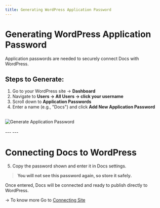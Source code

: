 ```yaml
---
title: Generating WordPress Application Password
---
```


# Generating WordPress Application Password

Application passwords are needed to securely connect Docs with WordPress.

## Steps to Generate:

1. Go to your WordPress site → **Dashboard**  
2. Navigate to **Users → All Users → click your username**  
3. Scroll down to **Application Passwords**  
4. Enter a name (e.g., "Docs") and click **Add New Application Password**

<br />

<div
  style={{
    background: "#f0f9ff",
    border: "3px solid #90cdf4",
    borderRadius: "10px",
    padding: "16px",
    boxShadow: "0 2px 6px rgba(0,0,0,0.08)",
    display: "inline-block",
    marginBottom: "1rem",
  }}
>
  <img
    src="/images/gen-app-pass.png"
    alt="Generate Application Password"
    style={{ borderRadius: "6px", maxWidth: "100%" }}
  />
</div>

<br />
---
---

# Connecting Docs to WordPress

5. Copy the password shown and enter it in Docs settings.

> **You will not see this password again, so store it safely.**

Once entered, Docs will be connected and ready to publish directly to WordPress.

→ To know more Go to [Connecting Site](./adding-Sites.mdx)